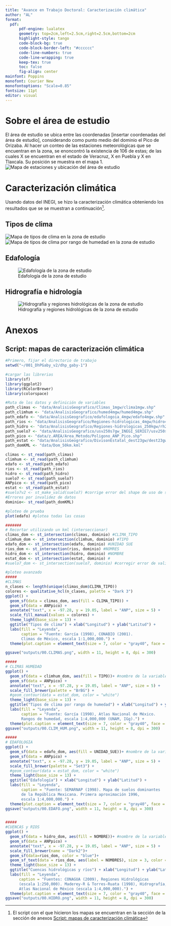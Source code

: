 ```yaml
---
title: "Avance en Trabajo Doctoral: Caracterización climática"
author: "AL"
format:
  pdf:
      pdf-engine: lualatex
      geometry: top=2cm,left=2.5cm,right=2.5cm,bottom=2cm
      highlight-style: tango
      code-block-bg: true
      code-block-border-left: "#cccccc"
      code-line-numbers: true
      code-line-wrapping: true
      keep-tex: true
      toc: false
      fig-align: center
mainfont: Poppins
monofont: Courier New
monofontoptions: "Scale=0.85"
fontsize: 11pt
editor: visual
---
```

# Sobre el área de estudio
El área de estudio se ubica entre las coordenadas [insertar coordenadas del área de estudio], considerando como punto medio del dominio el Pico de Orizaba. Al hacer un conteo de las estaciones meteorológicas que se encuentran en la zona, se enoncontró la existencia de 106 de estas; de las cuales X se encuentran en el estado de Veracruz, X en Puebla y X en Tlaxcala. Su posición se muestra en el mapa 1.
![Mapa de estaciones y ubicación del área de estudio](../data/AnalisisGeografico/Analisis_Geografico_estaciones%2Bubi.png)

# Caracterización climática

Usando datos del INEGI, se hizo la caracterización climática obteniendo los resultados que se se muestran a continuación[^1].

[^1]: El script con el que hicieron los mapas se encuentran en la sección de la sección de anexos [Script: mapas de caracterización climática]

## Tipos de clima 
![Mapa de tipos de clima en la zona de estudio](../outputs/00.CLIMAS.png){fig-align="center"}
![Mapa de tipos de clima por rango de humedad en la zona de estudio](../outputs/00.CLIM_HUM.png){fig-align="center"} 

## Edafología
![Edafología de la zona de estudio](../outputs/00.EDAFO.png){fig-align="center"} 

## Hidrografía e hidrología 
![Hidrografía y regiones hidrológicas de la zona de estudio](../outputs/00.HIDRO.png){fig-align="center"}

# Anexos
## Script: mapas de caracterización climática
``` r
#Primero, fijar el directorio de trabajo
setwd("~/001_DhPGaby_v2/dhp_gaby-1")

#cargar las librerias
library(sf)
library(ggplot2)
library(RColorBrewer)
library(colorspace)

#Ruta de los datos y definición de variables
path_climas <- "data/AnalisisGeografico/Climas_1mgw/clima1mgw.shp"
path_climhum <- "data/AnalisisGeografico/humed4mgw/humed4mgw.shp"
path_edafo <- "data/AnalisisGeografico/edafologoia_4mgw/edafo4mgw.shp"
path_rios <- "data/AnalisisGeografico/Regiones-hidrologicas_4mgw/hidro4mgw.shp"
path_hidro <- "data/AnalisisGeografico/Regiones-hidrologicas_250kgw/rh250kgw.shp"
path_suelo7 <- "data/AnalisisGeografico/usv250s7gw_INEGI_SERIE7/usv250s7gw.shp"
path_pico <- "data/z.AREA/Area_Metodo/Poligono_ANP_Pico.shp"
path_estat <- "data/AnalisisGeografico/DivisonEstatal_dest23gw/dest23gw.shp"
path_domKML <- "data/Dom_50km.kml"

climas <- st_read(path_climas)
climhum <- st_read(path_climhum)
edafo <- st_read(path_edafo)
rios <- st_read(path_rios)
hidro <- st_read(path_hidro)
suelo7 <- st_read(path_suelo7)
ANPpico <- st_read(path_pico)
estat <- st_read(path_estat)
#suelo7v2 <- st_make_valid(suelo7) #corrige error del shape de uso de suelo
#Errores por invalidez de datos
dominio<- st_read(path_domKML)

#ploteo de prueba
plot(edafo) #plotea todas las cosas

#######
# Recortar utilizando un kml (interseccionar)
climas_dom <- st_intersection(climas, dominio) #CLIMA_TIPO
climhum_dom <- st_intersection(climhum, dominio) #TIPO
edafo_dom <- st_intersection(edafo, dominio) #UNIDAD SUE
rios_dom <- st_intersection(rios, dominio) #NOMRES
hidro_dom <- st_intersection(hidro, dominio) #NOMBRE
estat_dom <- st_intersection(estat, dominio) #
#suelo7_dom <- st_intersection(suelo7, dominio) #corregir error de validez

#ploteo avanzado
#####
#CLIMAS
n_clases <- length(unique(climas_dom$CLIMA_TIPO))
colores <- qualitative_hcl(n_clases, palette = "Dark 3")
ggplot() +
  geom_sf(data = climas_dom, aes(fill = CLIMA_TIPO)) +
  geom_sf(data = ANPpico) +
  annotate("text", x = -97.28, y = 19.05, label = "ANP", size = 5) +
  scale_fill_manual(values = colores) +
  theme_light(base_size = 13) +
  ggtitle("Tipos de clima") + xlab("Longitud") + ylab("Latitud") +
  labs(fill = "Leyenda",
       caption = "Fuente: García (1998), CONABIO (2001).
       Climas de México, escala 1:1,000,000.") +
  theme(plot.caption = element_text(size = 7, color = "gray40", face = "italic", hjust = 1))

ggsave("outputs/00.CLIMAS.png", width = 11, height = 8, dpi = 300)

#####
# CLIMAS HUMEDAD
ggplot() +
  geom_sf(data = climhum_dom, aes(fill = TIPO))+ #nombre de la variable, se ve con head()
  geom_sf(data = ANPpico) +
  annotate("text", x = -97.28, y = 19.05, label = "ANP", size = 5) +
  scale_fill_brewer(palette = "BrBG") +
  #geom_contour(data = estat_dom, color = "white")
  theme_light(base_size = 13) +
  ggtitle("Tipos de clima por rango de humedad") + xlab("Longitud") + ylab("Latitud") +
  labs(fill = "Leyenda",
       caption = "Fuente: García (1990), Atlas Nacional de México.
       Rangos de humedad, escala 1:4,000,000 (UNAM, IGg).") +
  theme(plot.caption = element_text(size = 7, color = "gray40", face = "italic", hjust = 1))
ggsave("outputs/00.CLIM_HUM.png", width = 11, height = 8, dpi = 300)

#####
# EDAFOLOGIA
ggplot() +
  geom_sf(data = edafo_dom, aes(fill = UNIDAD_SUE))+ #nombre de la variable, se ve con head()
  geom_sf(data = ANPpico) +
  annotate("text", x = -97.28, y = 19.05, label = "ANP", size = 5) +
  scale_fill_brewer(palette = "Set3") +
  #geom_contour(data = estat_dom, color = "white")
  theme_light(base_size = 13) +
  ggtitle("Edafología") + xlab("Longitud") + ylab("Latitud") +
  labs(fill = "Leyenda",
       caption = "Fuente: SEMARNAP (1998). Mapa de suelos dominantes
       de la República Mexicana. Primera aproximación 1996,
       escala 1:4,000,000.") +
  theme(plot.caption = element_text(size = 7, color = "gray40", face = "italic", hjust = 1))
ggsave("outputs/00.EDAFO.png", width = 11, height = 8, dpi = 300)


#####
#CUENCAS y RIOS
ggplot() +
  geom_sf(data = hidro_dom, aes(fill = NOMBRE))+ #nombre de la variable, se ve con head()
  geom_sf(data = ANPpico) +
  annotate("text", x = -97.28, y = 19.05, label = "ANP", size = 5) +
  scale_fill_brewer(name = "Dark2")+
  geom_sf(data=rios_dom, color = "blue")+
  geom_sf_text(data = rios_dom, aes(label = NOMBRES), size = 3, color = "black") +
  theme_light(base_size = 13) +
  ggtitle("Cuencas hidrológicas y ríos") + xlab("Longitud") + ylab("Latitud") +
  labs(fill = "Leyenda", 
      caption = "Fuentes: CONAGUA (2009), Regiones Hidrológicas
      (escala 1:250,000). Maderey-R & Torres-Ruata (1998), Hidrografía, 
      Atlas Nacional de México (escala 1:4,000,000).") +
  theme(plot.caption = element_text(size = 7, color = "gray40", face = "italic", hjust = 1))
ggsave("outputs/00.HIDRO.png", width = 11, height = 8, dpi = 300)
```